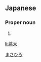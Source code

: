 {{also|将大}}
==Japanese==
{{ja-kanjitab|將|大}}

===Proper noun===
{{ja-pos|proper|まさひろ}}

# {{given name|male|lang=ja}}

[[Category:Japanese male given names|まさひろ]]

[[li:將大]]